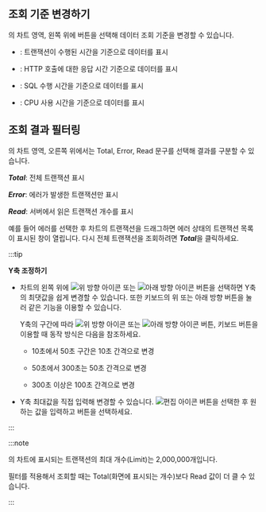## 조회 기준 변경하기

<Cmdname sid="transaction_map" />의 차트 영역, 왼쪽 위에 버튼을 선택해 데이터 조회 기준을 변경할 수 있습니다.

* <Cmdname sid="elapsed" className="uitext" />: 트랜잭션이 수행된 시간을 기준으로 데이터를 표시

* <Cmdname sid="httpcTime" className="uitext" />: HTTP 호출에 대한 응답 시간 기준으로 데이터를 표시

* <Cmdname sid="sqlTime" className="uitext" />: SQL 수행 시간을 기준으로 데이터를 표시

* <Cmdname sid="TTL06401" className="uitext" />: CPU 사용 시간을 기준으로 데이터를 표시

## 조회 결과 필터링

<Cmdname sid="transaction_map" />의 차트 영역, 오른쪽 위에서는 Total, Error, Read 문구를 선택해 결과를 구분할 수 있습니다.

***Total***: 전체 트랜잭션 표시

***Error***: 에러가 발생한 트랜잭션만 표시

***Read***: 서버에서 읽은 트랜잭션 개수를 표시

예를 들어 에러를 선택한 후 차트의 트랜잭션을 드래그하면 에러 상태의 트랜잭션 목록이 표시된 <Cmdname sid="TTL06209" className="uitext" /> 창이 열립니다. 
다시 전체 트랜잭션을 조회하려면 ***Total***을 클릭하세요.

:::tip

**Y축 조정하기**

* 차트의 왼쪽 위에 ![위 방향 아이콘](/img/up-arrow.svg) 또는 ![아래 방향 아이콘](/img/down-arrow.svg) 버튼을 선택하면 Y축의 최댓값을 쉽게 변경할 수 있습니다. 또한 키보드의 위 또는 아래 방향 버튼을 눌러 같은 기능을 이용할 수 있습니다.

  Y축의 구간에 따라 ![위 방향 아이콘](/img/up-arrow.svg) 또는 ![아래 방향 아이콘](/img/down-arrow.svg) 버튼, 키보드 버튼을 이용할 때 동작 방식은 다음을 참조하세요.

  * 10초에서 50초 구간은 10초 간격으로 변경

  * 50초에서 300초는 50초 간격으로 변경

  * 300초 이상은 100초 간격으로 변경

* Y축 최대값을 직접 입력해 변경할 수 있습니다. ![편집 아이콘](/img/ico-edit.svg) 버튼을 선택한 후 원하는 값을 입력하고 <Cmdname sid="apply" className="uitext" /> 버튼을 선택하세요.

:::

:::note

<Cmdname sid="transaction_map" />의 차트에 표시되는 트랜잭션의 최대 개수(<span class="uitext">Limit</span>)는 2,000,000개입니다.

필터를 적용해서 조회할 때는 Total(화면에 표시되는 개수)보다 Read 값이 더 클 수 있습니다.

:::
